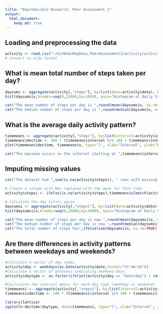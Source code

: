 ```yaml
---
title: "Reproducible Research: Peer Assessment 1"
output: 
  html_document:
    keep_md: true
---
```



## Loading and preprocessing the data

```r
activity <- read.csv("~/GitHub/RepData_PeerAssessment1/activity/activity.csv")
# Convert to wide format
```

## What is mean total number of steps taken per day?

```r
daysums <- aggregate(activity[,"steps"], by=list(date=activity$date), FUN=sum, na.rm=TRUE)
hist(daysums$x,breaks=seq(0,25000,by=1000), main="Histogram of Daily Steps", xlab="Steps")

cat("The mean number of steps per day is ",round(mean(daysums$x, na.rm=TRUE)),".\n", sep="")
cat("The median number of steps per day is ",round(median(daysums$x, na.rm=TRUE)),".\n", sep="")
```

## What is the average daily activity pattern?

```r
timemeans <- aggregate(activity[,"steps"], by=list(interval=activity$interval), FUN=mean, na.rm=TRUE)
timemeans$dectime <- 100 * (timemeans$interval %/% 100 + timemeans$interval %% 100 / 60)
plot(timemeans$dectime, timemeans$x, type="l", xlab="Interval", ylab="Number of Steps", main=" Average Daily Activity Pattern")

cat("The maximum occurs in the interval starting at ",timemeans$interval[which.max(timemeans$x)],".\n",sep="")
```

## Imputing missing values

```r
cat("The dataset had ",sum(is.na(activity$steps)), " rows with missing values.\n", sep="")

# Create a column with NAs replaced with the mean for that time.
activity$stepsi <- ifelse(is.na(activity$steps),timemeans$x[match(activity$interval,timemeans$interval)],activity$steps)

# Calculate the day totals again.
daysumsi <- aggregate(activity[,"stepsi"], by=list(date=activity$date), FUN=sum, na.rm=TRUE)
hist(daysumsi$x,breaks=seq(0,25000,by=1000), main="Histogram of Daily Steps (after imputation", xlab="Steps")

cat("The mean number of steps per day is now ",round(mean(daysumsi$x, na.rm=TRUE))," rather than ",round(mean(daysums$x, na.rm=TRUE)),".\n", sep="")
cat("The median number of steps per day is now ",round(median(daysumsi$x, na.rm=TRUE))," rather than ",round(median(daysums$x, na.rm=TRUE)),".\n", sep="")
cat("The total number of steps has",ifelse(sum(daysumsi$x, na.rm=TRUE) > sum(daysums$x, na.rm=TRUE),"increased.","decreased."))
```

## Are there differences in activity patterns between weekdays and weekends?

```r
#Calculate a vector of day names.
activity$day <- weekdays(as.Date(activity$date,format="%Y-%m-%d"))
#Calculate a vector of booleans indicating weekend days.
activity$daytype <- as.factor(ifelse((activity$day == "Saturday") | (activity$day == "Sunday"),"weekend","weekday"))

#Caclculate the interval means for each day type (weekday or weekend).
timemeansi <- aggregate(activity[,"stepsi"], by=list(interval=activity$interval ,daytype=activity$daytype), FUN=mean, na.rm=TRUE)
timemeansi$dectime <- 100 * (timemeansi$interval %/% 100 + timemeansi$interval %% 100 / 60)

library(lattice)
xyplot(x~dectime|daytype, data=timemeansi, type="l", xlab="Interval", ylab="Number of steps",layout=c(1,2), ylim=c(0,250))
```